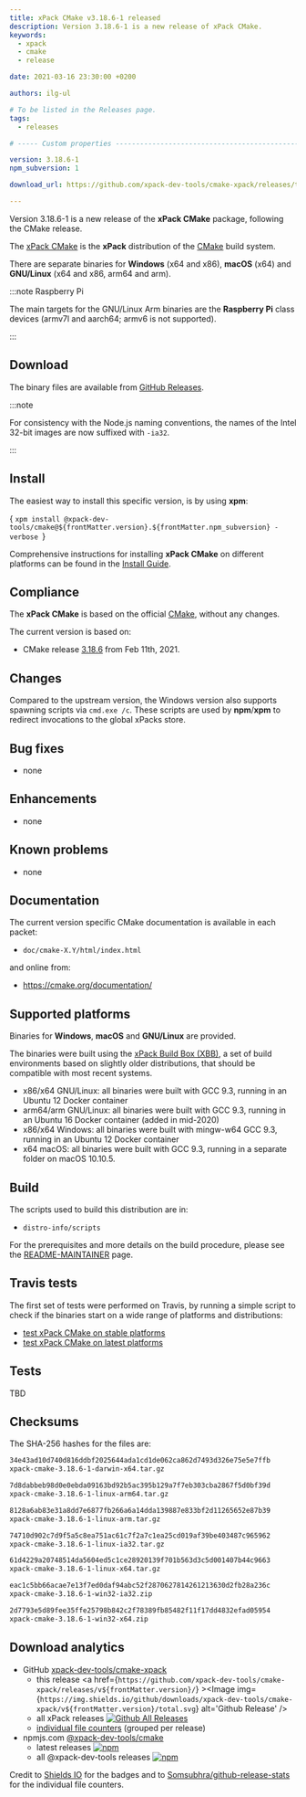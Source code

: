 ```yaml
---
title: xPack CMake v3.18.6-1 released
description: Version 3.18.6-1 is a new release of xPack CMake.
keywords:
  - xpack
  - cmake
  - release

date: 2021-03-16 23:30:00 +0200

authors: ilg-ul

# To be listed in the Releases page.
tags:
  - releases

# ----- Custom properties -----------------------------------------------------

version: 3.18.6-1
npm_subversion: 1

download_url: https://github.com/xpack-dev-tools/cmake-xpack/releases/tag/v3.18.6-1/

---
```


<head><title>{frontMatter.title}</title></head>
<head><meta property="og:title" content={frontMatter.title} /></head>

Version 3.18.6-1 is a new release of the **xPack CMake** package, following the CMake release.

<!-- truncate -->


The [xPack CMake](https://xpack-dev-tools.github.io/cmake-xpack/)
is the **xPack** distribution of the
[CMake](https://cmake.org) build system.

There are separate binaries for **Windows** (x64 and x86),
**macOS** (x64) and **GNU/Linux** (x64 and x86, arm64 and arm).

:::note Raspberry Pi

The main targets for the GNU/Linux Arm
binaries are the **Raspberry Pi** class devices (armv7l and aarch64;
armv6 is not supported).

:::

## Download

The binary files are available from <a href={frontMatter.download_url}>GitHub Releases</a>.

:::note

For consistency with the Node.js naming conventions, the names of the Intel 32-bit images are now suffixed with `-ia32`.

:::

## Install

The easiest way to install this specific version, is by using **xpm**:

<CodeBlock language="console"> {
`xpm install @xpack-dev-tools/cmake@${frontMatter.version}.${frontMatter.npm_subversion} -verbose
`} </CodeBlock>

Comprehensive instructions for installing **xPack CMake** on different platforms
can be found in the [Install Guide](/docs/install/).

## Compliance

The **xPack CMake** is based on the official
[CMake](https://cmake.org),
without any changes.

The current version is based on:

- CMake release
[3.18.6](https://github.com/Kitware/CMake/releases/tag/v3.18.6/)
from Feb 11th, 2021.

## Changes

Compared to the upstream version, the Windows version also supports
spawning scripts via `cmd.exe /c`. These scripts are used by **npm**/**xpm**
to redirect invocations to the global xPacks store.

## Bug fixes

- none

## Enhancements

- none

## Known problems

- none

## Documentation

The current version specific CMake documentation is available in each packet:

- `doc/cmake-X.Y/html/index.html`

and online from:

- https://cmake.org/documentation/

## Supported platforms

Binaries for **Windows**, **macOS** and **GNU/Linux** are provided.

The binaries were built using the
[xPack Build Box (XBB)](https://github.com/xpack/xpack-build-box), a set
of build environments based on slightly older distributions, that should be
compatible with most recent systems.

- x86/x64 GNU/Linux: all binaries were built with GCC 9.3, running in an
  Ubuntu 12 Docker container
- arm64/arm GNU/Linux: all binaries were built with GCC 9.3, running in an
  Ubuntu 16 Docker container (added in mid-2020)
- x86/x64 Windows: all binaries were built with mingw-w64 GCC 9.3, running in an
  Ubuntu 12 Docker container
- x64 macOS: all binaries were built with GCC 9.3, running in a separate
  folder on macOS 10.10.5.

## Build

The scripts used to build this distribution are in:

- `distro-info/scripts`

For the prerequisites and more details on the build procedure, please see the
[README-MAINTAINER](https://github.com/xpack-dev-tools/cmake-xpack/blob/xpack/README-MAINTAINER.md) page.

## Travis tests

The first set of tests were performed on Travis, by running
a simple script to check if the binaries start on a wide range of
platforms and distributions:

- [test xPack CMake on stable platforms](https://travis-ci.com/github/xpack-dev-tools/cmake-xpack/builds/220317746)
- [test xPack CMake on latest platforms](https://travis-ci.com/github/xpack-dev-tools/cmake-xpack/builds/220317753)

## Tests

TBD

## Checksums

The SHA-256 hashes for the files are:

```txt
34e43ad10d740d816ddbf2025644ada1cd1de062ca862d7493d326e75e5e7ffb
xpack-cmake-3.18.6-1-darwin-x64.tar.gz

7d8dabbeb98d0e0ebda09163bd92b5ac395b129a7f7eb303cba2867f5d0bf39d
xpack-cmake-3.18.6-1-linux-arm64.tar.gz

8128a6ab83e31a8dd7e6877fb266a6a14dda139887e833bf2d11265652e87b39
xpack-cmake-3.18.6-1-linux-arm.tar.gz

74710d902c7d9f5a5c8ea751ac61c7f2a7c1ea25cd019af39be403487c965962
xpack-cmake-3.18.6-1-linux-ia32.tar.gz

61d4229a20748514da5604ed5c1ce28920139f701b563d3c5d001407b44c9663
xpack-cmake-3.18.6-1-linux-x64.tar.gz

eac1c5bb66acae7e13f7ed0daf94abc52f2870627814261213630d2fb28a236c
xpack-cmake-3.18.6-1-win32-ia32.zip

2d7793e5d89fee35ffe25798b842c2f78389fb85482f11f17dd4832efad05954
xpack-cmake-3.18.6-1-win32-x64.zip
```

## Download analytics

- GitHub [xpack-dev-tools/cmake-xpack](https://github.com/xpack-dev-tools/cmake-xpack/)
  - this release <a href={`https://github.com/xpack-dev-tools/cmake-xpack/releases/v${frontMatter.version}/`} ><Image img={`https://img.shields.io/github/downloads/xpack-dev-tools/cmake-xpack/v${frontMatter.version}/total.svg`} alt='Github Release' /></a>
  - all xPack releases [![Github All Releases](https://img.shields.io/github/downloads/xpack-dev-tools/cmake-xpack/total.svg)](https://github.com/xpack-dev-tools/cmake-xpack/releases/)
  - [individual file counters](https://somsubhra.github.io/github-release-stats/?username=xpack-dev-tools&repository=cmake-xpack) (grouped per release)
- npmjs.com [@xpack-dev-tools/cmake](https://www.npmjs.com/package/@xpack-dev-tools/cmake)
  - latest releases [![npm](https://img.shields.io/npm/dw/@xpack-dev-tools/cmake.svg)](https://www.npmjs.com/package/@xpack-dev-tools/cmake/)
  - all @xpack-dev-tools releases [![npm](https://img.shields.io/npm/dt/@xpack-dev-tools/cmake.svg)](https://www.npmjs.com/package/@xpack-dev-tools/cmake/)

Credit to [Shields IO](https://shields.io) for the badges and to
[Somsubhra/github-release-stats](https://github.com/Somsubhra/github-release-stats)
for the individual file counters.

